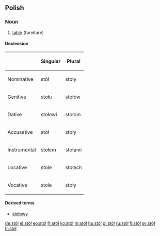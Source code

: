 ==Polish==

===Noun===
{{infl|pl|noun|g=m}}

# [[table]] (furniture)

====Declension====
{| border="1"
|-----
!
! Singular
! Plural
|-----
! Nominative
| stół
| stoły
|-----
! Genitive
| stołu
| stołów
|-----
! Dative
| stołowi
| stołom
|-----
! Accusative
| stół
| stoły
|-----
! Instrumental
| stołem
| stołami
|-----
! Locative
| stole
| stołach
|-----
! Vocative
| stole
| stoły
|}

====Derived terms====
*[[stołowy]]

[[de:stół]]
[[el:stół]]
[[eo:stół]]
[[fr:stół]]
[[ko:stół]]
[[hr:stół]]
[[hu:stół]]
[[pl:stół]]
[[ru:stół]]
[[fi:stół]]
[[sv:stół]]
[[tr:stół]]